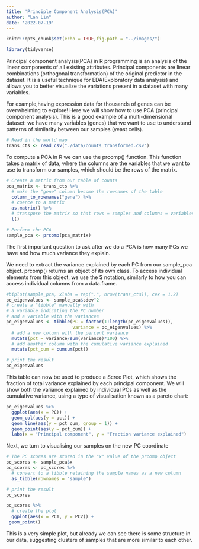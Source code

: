 ```yaml
---
title: 'Principle Component Analysis(PCA)'
author: "Lan Lin"
date: '2022-07-19'
---
```


```r
knitr::opts_chunk$set(echo = TRUE,fig.path = "../images/")
```

```r
library(tidyverse)

```

Principal component analysis(PCA) in R programming is an analysis of the linear components of all existing attributes. Principal components are linear combinations (orthogonal transformation) of the original predictor in the dataset. It is a useful technique for EDA(Exploratory data analysis) and allows you to better visualize the variations present in a dataset with many variables.

For example,having expression data for thousands of genes can be overwhelming to explore!  Here we will show how to use PCA (principal component analysis). 
This is a good example of a multi-dimensional dataset: we have many variables (genes) that we want to use to understand patterns of similarity between our samples (yeast cells).

```r
# Read in the world map
trans_cts <- read_csv("./data/counts_transformed.csv")
```
To compute a PCA in R we can use the prcomp() function. This function takes a matrix of data, where the columns are the variables that we want to use to transform our samples, which should be the rows of the matrix.


```r
# Create a matrix from our table of counts
pca_matrix <- trans_cts %>% 
  # make the "gene" column become the rownames of the table
  column_to_rownames("gene") %>% 
  # coerce to a matrix
  as.matrix() %>% 
  # transpose the matrix so that rows = samples and columns = variables
  t()

# Perform the PCA
sample_pca <- prcomp(pca_matrix)

```

The first important question to ask after we do a PCA is how many PCs we have and how much variance they explain.

We need to extract the variance explained by each PC from our sample_pca object. prcomp() returns an object of its own class. To access individual elements from this object, we use the $ notation, similarly to how you can access individual columns from a data.frame.

```r
#biplot(sample_pca, xlabs = rep(".", nrow(trans_cts)), cex = 1.2)
pc_eigenvalues <- sample_pca$sdev^2
# create a "tibble" manually with 
# a variable indicating the PC number
# and a variable with the variances
pc_eigenvalues <- tibble(PC = factor(1:length(pc_eigenvalues)), 
                         variance = pc_eigenvalues) %>% 
  # add a new column with the percent variance
  mutate(pct = variance/sum(variance)*100) %>% 
  # add another column with the cumulative variance explained
  mutate(pct_cum = cumsum(pct))

# print the result
pc_eigenvalues
```


This table can now be used to produce a Scree Plot, which shows the fraction of total variance explained by each principal component. We will show both the variance explained by individual PCs as well as the cumulative variance, using a type of visualisation known as a pareto chart:


```r
pc_eigenvalues %>% 
  ggplot(aes(x = PC)) +
  geom_col(aes(y = pct)) +
  geom_line(aes(y = pct_cum, group = 1)) + 
  geom_point(aes(y = pct_cum)) +
  labs(x = "Principal component", y = "Fraction variance explained")
```

Next, we turn to visualising our samples on the new PC coordinate


```r
# The PC scores are stored in the "x" value of the prcomp object
pc_scores <- sample_pca$x
pc_scores <- pc_scores %>% 
  # convert to a tibble retaining the sample names as a new column
  as_tibble(rownames = "sample")

# print the result
pc_scores

pc_scores %>% 
  # create the plot
  ggplot(aes(x = PC1, y = PC2)) +
 geom_point()
```

This is a very simple plot, but already we can see there is some structure in our data, suggesting clusters of samples that are more similar to each other.
